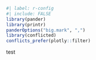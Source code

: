 ```r
#| label: r-config
#| include: FALSE
library(pander)
library(printr)
panderOptions("big.mark", ",")
library(conflicted)
conflicts_prefer(plotly::filter)
```

test
